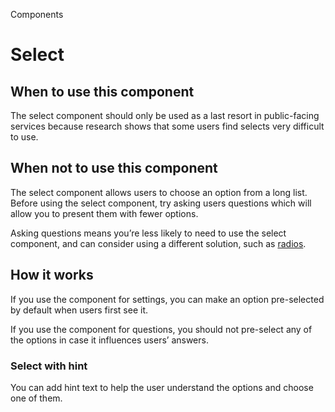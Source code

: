 
<Meta title="Components/Select" />

<Hint>Components</Hint>

# Select

<Canvas of={SelectStories.primary} />

## When to use this component

The select component should only be used as a last resort in public-facing services because research shows that some users find selects very difficult to use.

## When not to use this component

The select component allows users to choose an option from a long list. Before using the select component, try asking users questions which will allow you to present them with fewer options.

Asking questions means you’re less likely to need to use the select component, and can consider using a different solution, such as [radios]('?path=/docs/components-radios--docs').

## How it works

If you use the component for settings, you can make an option pre-selected by default when users first see it.

If you use the component for questions, you should not pre-select any of the options in case it influences users’ answers.

<Canvas of={SelectStories.primary} />

### Select with hint

You can add hint text to help the user understand the options and choose one of them.

<Canvas of={SelectStories.hint} />
